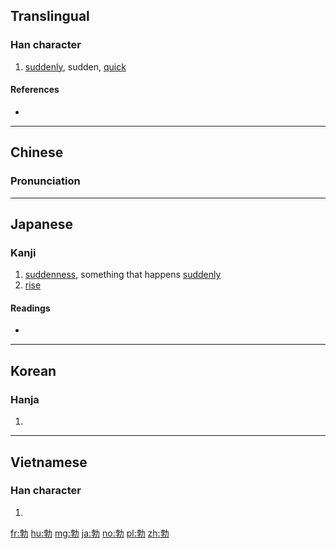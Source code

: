 {{also|艴}}
==Translingual==

===Han character===
{{Han char|rn=19|rad=力|as=07|sn=9|four=4442<sub>7</sub>|canj=十木大尸 (JDKS)|ids=⿰[[孛]][[力]]}}

# [[sudden]]ly, sudden, [[quick]]

====References====
* {{Han ref|kx=0147.270|dkj=02351|dj=0332.080|hdz=10370.150|uh=52C3|ud=21187|bh=AB6B|bd=43883}}

----

==Chinese==
{{zh-forms}}

===Pronunciation===
{{zh-pron
|m=bó
|c=but6
|mn=pu̍t
|mc=y
|oc=y
|ma=
|cat=adv,a
}}

----

==Japanese==

===Kanji===
{{ja-kanji|grade=|rs=力07}}

# [[suddenness]], something that happens [[suddenly]]
# [[rise]]

====Readings====
* {{ja-readings|goon=[[ぼち]] (bochi)|kanon=[[ほつ]] (hotsu)|kanyoon=[[ぼつ]] (botsu)|kun=[[にわかに]] (niwakani), [[おこる]] (okoru)}}

----

==Korean==

===Hanja===
{{ko-hanja|hangeul=발|rv=bal|mr=pal}}

# {{defn|lang=ko|sort=力07}}

----

==Vietnamese==

===Han character===
{{vi-hantu|[[bột]]|rs=力07}}

# {{defn|lang=vi|sort=力07}}

[[fr:勃]]
[[hu:勃]]
[[mg:勃]]
[[ja:勃]]
[[no:勃]]
[[pl:勃]]
[[zh:勃]]
